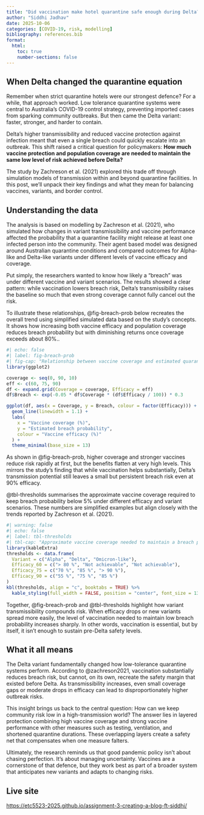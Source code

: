 ```yaml
---
title: "Did vaccination make hotel quarantine safe enough during Delta?"
author: "Siddhi Jadhav"
date: 2025-10-06
categories: [COVID-19, risk, modelling]
bibliography: references.bib
format:
  html:
    toc: true
    number-sections: false
---
```


## When Delta changed the quarantine equation

Remember when strict quarantine hotels were our strongest defence? For a while, that approach worked. Low tolerance quarantine systems were central to Australia’s COVID-19 control strategy, preventing imported cases from sparking community outbreaks. But then came the Delta variant: faster, stronger, and harder to contain.

Delta’s higher transmissibility and reduced vaccine protection against infection meant that even a single breach could quickly escalate into an outbreak. This shift raised a critical question for policymakers: **How much vaccine protection and population coverage are needed to maintain the same low level of risk achieved before Delta?**

The study by Zachreson et al. (2021) explored this trade off through simulation models of transmission within and beyond quarantine facilities. In this post, we’ll unpack their key findings and what they mean for balancing vaccines, variants, and border control.

## Understanding the data

The analysis is based on modelling by Zachreson et al. (2021), who simulated how changes in variant transmissibility and vaccine performance affected the probability that a quarantine facility might release at least one infected person into the community. Their agent based model was designed around Australian quarantine conditions and compared outcomes for Alpha-like and Delta-like variants under different levels of vaccine efficacy and coverage.

Put simply, the researchers wanted to know how likely a “breach” was under different vaccine and variant scenarios. The results showed a clear pattern: while vaccination lowers breach risk, Delta’s transmissibility raises the baseline so much that even strong coverage cannot fully cancel out the risk.

To illustrate these relationships, @fig-breach-prob below recreates the overall trend using simplified simulated data based on the study’s concepts. It shows how increasing both vaccine efficacy and population coverage reduces breach probability but with diminishing returns once coverage exceeds about 80%..

```r
#| echo: false
#| label: fig-breach-prob
#| fig-cap: "Relationship between vaccine coverage and estimated quarantine breach probability under varying efficacy assumptions."
library(ggplot2)

coverage <- seq(0, 90, 10)
eff <- c(60, 75, 90)
df <- expand.grid(Coverage = coverage, Efficacy = eff)
df$Breach <- exp(-0.05 * df$Coverage * (df$Efficacy / 100)) * 0.3

ggplot(df, aes(x = Coverage, y = Breach, colour = factor(Efficacy))) +
  geom_line(linewidth = 1.1) +
  labs(
    x = "Vaccine coverage (%)",
    y = "Estimated breach probability",
    colour = "Vaccine efficacy (%)"
  ) +
  theme_minimal(base_size = 13)
```

As shown in @fig-breach-prob, higher coverage and stronger vaccines reduce risk rapidly at first, but the benefits flatten at very high levels. This mirrors the study’s finding that while vaccination helps substantially, Delta’s transmission potential still leaves a small but persistent breach risk even at 90% efficacy.

@tbl-thresholds summarises the approximate vaccine coverage required to keep breach probability below 5% under different efficacy and variant scenarios. These numbers are simplified examples but align closely with the trends reported by Zachreson et al. (2021).

```r
#| warning: false
#| echo: false
#| label: tbl-thresholds
#| tbl-cap: "Approximate vaccine coverage needed to maintain a breach probability below 5 % under different efficacy and variant scenarios."
library(kableExtra)
thresholds <- data.frame(
  Variant = c("Alpha", "Delta", "Omicron-like"),
  Efficacy_60 = c("> 80 %", "Not achievable", "Not achievable"),
  Efficacy_75 = c("70 %", "85 %", "> 90 %"),
  Efficacy_90 = c("55 %", "75 %", "85 %")
)
kbl(thresholds, align = "c", booktabs = TRUE) %>%
  kable_styling(full_width = FALSE, position = "center", font_size = 13)
```

Together, @fig-breach-prob and @tbl-thresholds highlight how variant transmissibility compounds risk. When efficacy drops or new variants spread more easily, the level of vaccination needed to maintain low breach probability increases sharply. In other words, vaccination is essential, but by itself, it isn’t enough to sustain pre-Delta safety levels.

## What it all means

The Delta variant fundamentally changed how low-tolerance quarantine systems perform. According to @zachreson2021, vaccination substantially reduces breach risk, but cannot, on its own, recreate the safety margin that existed before Delta. As transmissibility increases, even small coverage gaps or moderate drops in efficacy can lead to disproportionately higher outbreak risks.

This insight brings us back to the central question: How can we keep community risk low in a high-transmission world?
The answer lies in layered protection combining high vaccine coverage and strong vaccine performance with other measures such as testing, ventilation, and shortened quarantine durations. These overlapping layers create a safety net that compensates when one measure falters.

Ultimately, the research reminds us that good pandemic policy isn’t about chasing perfection. It’s about managing uncertainty. Vaccines are a cornerstone of that defence, but they work best as part of a broader system that anticipates new variants and adapts to changing risks.


::: callout-note
## Live site
[https://etc5523-2025.github.io/assignment-3-creating-a-blog-ft-siddhi/](https://etc5523-2025.github.io/assignment-3-creating-a-blog-ft-siddhi/)
:::

